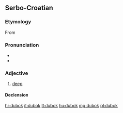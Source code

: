 ==Serbo-Croatian==

===Etymology===
From {{etyl|sla-pro|sh}} {{term/t|sla-pro|*dъlbokъ}}

===Pronunciation===
* {{IPA|/dǔbok/|lang=sh}}
* {{hyphenation|du|bok}}

===Adjective===
{{sh-adj|head=dùbok|def=duboki|def_a=dùbokī|comp=dublji|comp_a=dȕbljī|r|дубок|ду̀бок}}

# [[deep]]

====Declension====
{{sh-adj-full|dubok|o|dublj|e}}

[[hr:dubok]]
[[it:dubok]]
[[lt:dubok]]
[[hu:dubok]]
[[mg:dubok]]
[[pl:dubok]]